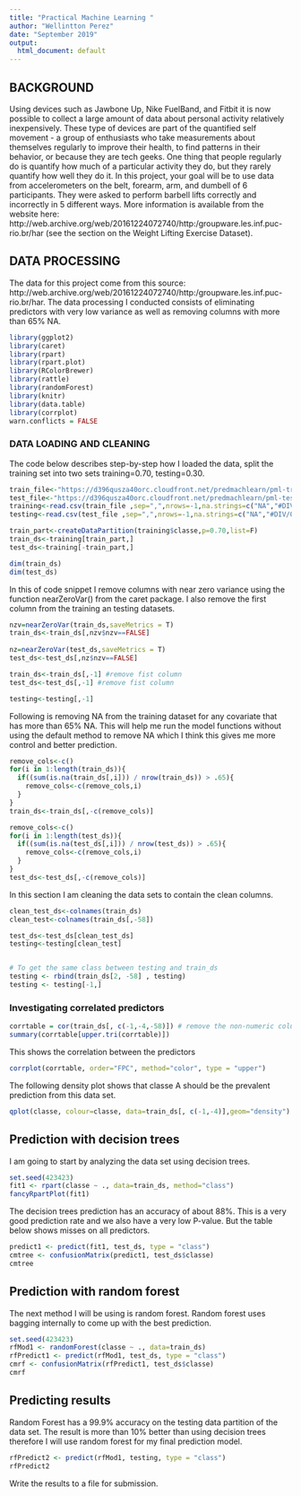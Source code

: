 ```yaml
---
title: "Practical Machine Learning "
author: "Wellintton Perez"
date: "September 2019"
output:
  html_document: default
---
```


## BACKGROUND
Using devices such as Jawbone Up, Nike FuelBand, and Fitbit it is now possible to collect a large amount of data about personal activity relatively inexpensively. These type of devices are part of the quantified self movement - a group of enthusiasts who take measurements about themselves regularly to improve their health, to find patterns in their behavior, or because they are tech geeks. One thing that people regularly do is quantify how much of a particular activity they do, but they rarely quantify how well they do it. In this project, your goal will be to use data from accelerometers on the belt, forearm, arm, and dumbell of 6 participants. They were asked to perform barbell lifts correctly and incorrectly in 5 different ways. More information is available from the website here: http://web.archive.org/web/20161224072740/http:/groupware.les.inf.puc-rio.br/har (see the section on the Weight Lifting Exercise Dataset).

## DATA PROCESSING
The data for this project come from this source: http://web.archive.org/web/20161224072740/http:/groupware.les.inf.puc-rio.br/har. 
The data processing I conducted consists of eliminating predictors with very low variance as well as removing columns with more than 65% NA.  

```r
library(ggplot2)
library(caret)
library(rpart)
library(rpart.plot)
library(RColorBrewer)
library(rattle)
library(randomForest)
library(knitr)
library(data.table)
library(corrplot)
warn.conflicts = FALSE
```

### DATA LOADING AND CLEANING
The code below describes step-by-step how I loaded the data, split the training set into two sets training=0.70, testing=0.30.  
```r
train_file<-"https://d396qusza40orc.cloudfront.net/predmachlearn/pml-training.csv"
test_file<-"https://d396qusza40orc.cloudfront.net/predmachlearn/pml-testing.csv"
training<-read.csv(train_file ,sep=",",nrows=-1,na.strings=c("NA","#DIV/0!",""))
testing<-read.csv(test_file ,sep=",",nrows=-1,na.strings=c("NA","#DIV/0!",""))

train_part<-createDataPartition(training$classe,p=0.70,list=F)
train_ds<-training[train_part,]
test_ds<-training[-train_part,]

dim(train_ds)
dim(test_ds)
```

In this of code snippet I remove columns with near zero variance using the function nearZeroVar() from the caret package.  I also remove the first column from the training an testing datasets.

```r
nzv=nearZeroVar(train_ds,saveMetrics = T)
train_ds<-train_ds[,nzv$nzv==FALSE]
 
nz=nearZeroVar(test_ds,saveMetrics = T)
test_ds<-test_ds[,nz$nzv==FALSE]

train_ds<-train_ds[,-1] #remove fist column
test_ds<-test_ds[,-1] #remove fist column

testing<-testing[,-1] 
```

Following is removing NA from the training dataset for any covariate that has more than 65% NA.  This will help me run the model functions without using the default method to remove NA which I think this gives me more control and better prediction.

```r
remove_cols<-c()
for(i in 1:length(train_ds)){
  if((sum(is.na(train_ds[,i])) / nrow(train_ds)) > .65){
    remove_cols<-c(remove_cols,i)
  }
}
train_ds<-train_ds[,-c(remove_cols)]

remove_cols<-c()
for(i in 1:length(test_ds)){
  if((sum(is.na(test_ds[,i])) / nrow(test_ds)) > .65){
    remove_cols<-c(remove_cols,i)
  }
}
test_ds<-test_ds[,-c(remove_cols)]
```

In this section I am cleaning the data sets to contain the clean columns.

```r
clean_test_ds<-colnames(train_ds)
clean_test<-colnames(train_ds[,-58])

test_ds<-test_ds[clean_test_ds]
testing<-testing[clean_test]


# To get the same class between testing and train_ds
testing <- rbind(train_ds[2, -58] , testing)
testing <- testing[-1,]
```

### Investigating correlated predictors

```r
corrtable = cor(train_ds[, c(-1,-4,-58)]) # remove the non-numeric columns
summary(corrtable[upper.tri(corrtable)]) 
```
This shows the correlation between the predictors
```r
corrplot(corrtable, order="FPC", method="color", type = "upper")
```

The following density plot shows that classe A should be the prevalent prediction from this data set.
```r
qplot(classe, colour=classe, data=train_ds[, c(-1,-4)],geom="density")
```

## Prediction with decision trees
I am going to start by analyzing the data set using decision trees.
```r
set.seed(423423)
fit1 <- rpart(classe ~ ., data=train_ds, method="class")
fancyRpartPlot(fit1)
```

The decision trees prediction has an accuracy of about 88%.  This is a very good prediction rate and we also have a very low P-value.  But the table below shows misses on all predictors.

```r
predict1 <- predict(fit1, test_ds, type = "class")
cmtree <- confusionMatrix(predict1, test_ds$classe)
cmtree
```

## Prediction with random forest
The next method I will be using is random forest.  Random forest uses bagging internally to come up with the best prediction.  
```r
set.seed(423423)
rfMod1 <- randomForest(classe ~ ., data=train_ds)
rfPredict1 <- predict(rfMod1, test_ds, type = "class")
cmrf <- confusionMatrix(rfPredict1, test_ds$classe)
cmrf
```

## Predicting results
Random Forest has a 99.9% accuracy on the testing data partition of the data set.  The result is more than 10% better than using decision trees therefore I will use random forest for my final prediction model.
```r
rfPredict2 <- predict(rfMod1, testing, type = "class")
rfPredict2
```

Write the results to a file for submission.
```r
```